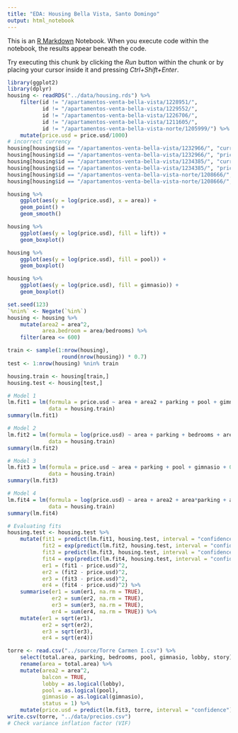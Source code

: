 ```yaml
---
title: "EDA: Housing Bella Vista, Santo Domingo"
output: html_notebook
---
```


This is an [R Markdown](http://rmarkdown.rstudio.com) Notebook. When you execute code within the notebook, the results appear beneath the code. 

Try executing this chunk by clicking the *Run* button within the chunk or by placing your cursor inside it and pressing *Ctrl+Shift+Enter*. 

```r
library(ggplot2)
library(dplyr)
housing <- readRDS("../data/housing.rds") %>%
    filter(id != "/apartamentos-venta-bella-vista/1228951/",
           id != "/apartamentos-venta-bella-vista/1229552/",
           id != "/apartamentos-venta-bella-vista/1226706/",
           id != "/apartamentos-venta-bella-vista/1211605/",
           id != "/apartamentos-venta-bella-vista-norte/1205999/") %>%
    mutate(price.usd = price.usd/1000)
# incorrect currency
housing[housing$id == "/apartamentos-venta-bella-vista/1232966/", "currency"] = "RD$"
housing[housing$id == "/apartamentos-venta-bella-vista/1232966/", "price.usd"] = 4700/58.5
housing[housing$id == "/apartamentos-venta-bella-vista/1234385/", "currency"] = "RD$"
housing[housing$id == "/apartamentos-venta-bella-vista/1234385/", "price.usd"] = 7200/58.5
housing[housing$id == "/apartamentos-venta-bella-vista-norte/1208666/", "currency"] = "US$"
housing[housing$id == "/apartamentos-venta-bella-vista-norte/1208666/", "price.usd"] = 180
```

```r
housing %>%
    ggplot(aes(y = log(price.usd), x = area)) +
    geom_point() +
    geom_smooth()

housing %>%
    ggplot(aes(y = log(price.usd), fill = lift)) +
    geom_boxplot()

housing %>%
    ggplot(aes(y = log(price.usd), fill = pool)) +
    geom_boxplot()

housing %>%
    ggplot(aes(y = log(price.usd), fill = gimnasio)) +
    geom_boxplot()
```

```r
set.seed(123)
`%nin%` <- Negate(`%in%`)
housing <- housing %>%
    mutate(area2 = area^2,
           area.bedroom = area/bedrooms) %>%
    filter(area <= 600)

train <- sample(1:nrow(housing),
                 round(nrow(housing)) * 0.7)
test <- 1:nrow(housing) %nin% train

housing.train <- housing[train,]
housing.test <- housing[test,]

# Model 1
lm.fit1 = lm(formula = price.usd ~ area + area2 + parking + pool + gimnasio + balcon*area + 0,
             data = housing.train)
summary(lm.fit1)

# Model 2
lm.fit2 = lm(formula = log(price.usd) ~ area + parking + bedrooms + area*bathrooms + pool + gimnasio + balcon*area + 0,
             data = housing.train)
summary(lm.fit2)

# Model 3
lm.fit3 = lm(formula = price.usd ~ area + parking + pool + gimnasio + 0,
             data = housing.train)
summary(lm.fit3)

# Model 4
lm.fit4 = lm(formula = log(price.usd) ~ area + area2 + area*parking + area.bedroom + pool + gimnasio + balcon*area + 0,
             data = housing.train)
summary(lm.fit4)

# Evaluating fits
housing.test <- housing.test %>%
    mutate(fit1 = predict(lm.fit1, housing.test, interval = "confidence"),
           fit2 = exp(predict(lm.fit2, housing.test, interval = "confidence")),
           fit3 = predict(lm.fit3, housing.test, interval = "confidence"),
           fit4 = exp(predict(lm.fit4, housing.test, interval = "confidence")),
           er1 = (fit1 - price.usd)^2,
           er2 = (fit2 - price.usd)^2,
           er3 = (fit3 - price.usd)^2,
           er4 = (fit4 - price.usd)^2) %>%
    summarise(er1 = sum(er1, na.rm = TRUE),
              er2 = sum(er2, na.rm = TRUE),
              er3 = sum(er3, na.rm = TRUE),
              er4 = sum(er4, na.rm = TRUE)) %>%
    mutate(er1 = sqrt(er1),
           er2 = sqrt(er2),
           er3 = sqrt(er3),
           er4 = sqrt(er4))

torre <- read.csv("../source/Torre Carmen I.csv") %>%
    select(total.area, parking, bedrooms, pool, gimnasio, lobby, story) %>%
    rename(area = total.area) %>%
    mutate(area2 = area^2,
           balcon = TRUE,
           lobby = as.logical(lobby),
           pool = as.logical(pool),
           gimnasio = as.logical(gimnasio),
           status = 1) %>%
    mutate(price.usd = predict(lm.fit3, torre, interval = "confidence") * 1000)
write.csv(torre, "../data/precios.csv")
# Check variance inflation factor (VIF)
```